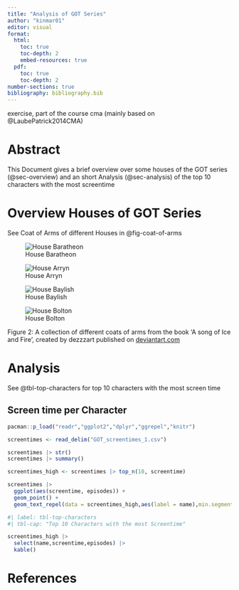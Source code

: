 ```yaml
---
title: "Analysis of GOT Series"
author: "kinmar01"
editor: visual
format: 
  html:           
    toc: true 
    toc-depth: 2
    embed-resources: true
  pdf:           
    toc: true 
    toc-depth: 2
number-sections: true
bibliography: bibliography.bib
---
```


exercise, part of the course cma (mainly based on @LaubePatrick2014CMA)

# Abstract {.unnumbered .unlisted}

This Document gives a brief overview over some houses of the GOT series (@sec-overview) and an short Analysis (@sec-analysis) of the top 10 characters with the most screentime

# Overview Houses of GOT Series {#sec-overview}

See Coat of Arms of different Houses in @fig-coat-of-arms

::: {#fig-coat-of-arms layout-ncol="4"}
![House Baratheon](baratheon.png){#fig-house-baratheon}

![House Arryn](arryn.png){#fig-house-arryn}

![House Baylish](baylish.png){#fig-house-baylish}

![House Bolton](bolton.png){#fig-house-bolton}

Figure 2: A collection of different coats of arms from the book ‘A song of Ice and Fire’, created by dezzzart published on [deviantart.com](https://www.deviantart.com/dezzzart)
:::

# Analysis {#sec-analysis}

See @tbl-top-characters for top 10 characters with the most screen time

## Screen time per Character

```r

pacman::p_load("readr","ggplot2","dplyr","ggrepel","knitr")

screentimes <- read_delim("GOT_screentimes_1.csv")

screentimes |> str()
screentimes |> summary()

```

```r
screentimes_high <- screentimes |> top_n(10, screentime)

screentimes |> 
  ggplot(aes(screentime, episodes)) +
  geom_point() +
  geom_text_repel(data = screentimes_high,aes(label = name),min.segment.length = 0)
```

```r
#| label: tbl-top-characters
#| tbl-cap: "Top 10 Characters with the most Screentime"

screentimes_high |> 
  select(name,screentime,episodes) |> 
  kable()
```

# References

::: {#refs}
:::
